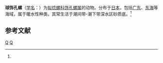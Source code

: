{{Speciesbox
| taxon = Decorifera globosa
| binomial_authority = (Yamakawa, 1911)<ref name='id10618'>{{cite web| url =http://www.bioinfo.cn/db05/BjdwSpecies.php?action=view&id=10618| title =球饰孔螺| work =《中国动物物种编目数据库》| publisher =中国科学院微生物研究所| author =中国科学院动物研究所| accessdate =2009-04-28| deadurl =yes| archiveurl =https://web.archive.org/web/20160305033611/http://www.bioinfo.cn/db05/BjdwSpecies.php?action=view&id=10618| archivedate =2016-03-05}}</ref>
}}

'''球饰孔螺'''（[[学名|学名]]：{{lang|la|''Decorifera globosa''}}）为[[拟捻螺科|拟捻螺科]][[饰孔螺属|饰孔螺属]]的动物。分布于[[日本|日本]]，包括[[广东|广东]]、[[东海|东海]]等海域，属于暖水性种类。其常生活于潮间带-潮下带深水区砂质底。<ref name='id10618'/>

== 参考文献 ==
{{reflist}}

{{taxonbar}}
[[Category:_1911年描述的动物|Q]]
[[Category:饰孔螺属|Q]]